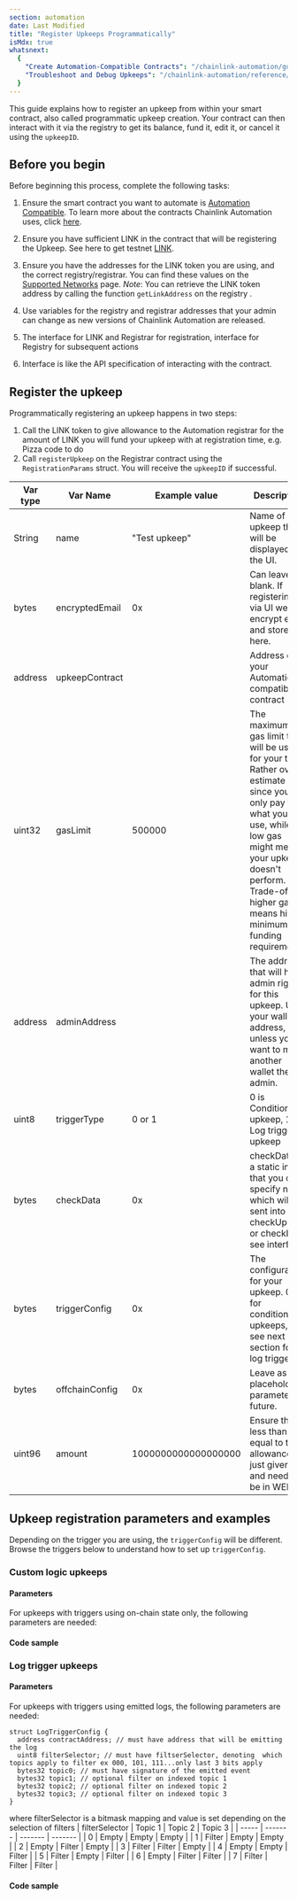 ```yaml
---
section: automation
date: Last Modified
title: "Register Upkeeps Programmatically"
isMdx: true
whatsnext:
  {
    "Create Automation-Compatible Contracts": "/chainlink-automation/guides/compatible-contracts",
    "Troubleshoot and Debug Upkeeps": "/chainlink-automation/reference/debugging-errors",
  }
---
```



This guide explains how to register an upkeep from within your smart contract, also called programmatic upkeep creation. Your contract can then interact with it via the registry to get its balance, fund it, edit it, or cancel it using the `upkeepID`.

## Before you begin

Before beginning this process, complete the following tasks:

1. Ensure the smart contract you want to automate is [Automation Compatible](/chainlink-automation/guides/compatible-contracts). To learn more about the contracts Chainlink Automation uses, click [here](/chainlink-automation/reference/automation-contracts).
1. Ensure you have sufficient LINK in the contract that will be registering the Upkeep. See here to get testnet [LINK](https://faucets.chain.link/).
1. Ensure you have the addresses for the LINK token you are using, and the correct registry/registrar. You can find these values on the [Supported Networks](/chainlink-automation/overview/supported-networks) page. _Note_: You can retrieve the LINK token address by calling the function `getLinkAddress` on the registry .
1. Use variables for the registry and registrar addresses that your admin can change as new versions of Chainlink Automation are released.

1. The interface for LINK and Registrar for registration, interface for Registry for subsequent actions
1. Interface is like the API specification of interacting with the contract.

## Register the upkeep

Programmatically registering an upkeep happens in two steps:

1. Call the LINK token to give allowance to the Automation registrar for the amount of LINK you will fund your upkeep with at registration time, e.g.
   Pizza code to do
1. Call `registerUpkeep` on the Registrar contract using the `RegistrationParams` struct. You will receive the `upkeepID` if successful.

| Var type | Var Name       | Example value       | Description                                                                                                                                                                                                                                      |
| -------- | -------------- | ------------------- | ------------------------------------------------------------------------------------------------------------------------------------------------------------------------------------------------------------------------------------------------ |
| String   | name           | "Test upkeep"       | Name of upkeep that will be displayed in the UI.                                                                                                                                                                                                 |
| bytes    | encryptedEmail | 0x                  | Can leave blank. If registering via UI we will encrypt email and store it here.                                                                                                                                                                  |
| address  | upkeepContract |                     | Address of your Automation-compatible contract                                                                                                                                                                                                   |
| uint32   | gasLimit       | 500000              | The maximum gas limit that will be used for your txns. Rather over-estimate gas since you only pay for what you use, while too low gas might mean your upkeep doesn't perform. Trade-off is higher gas means higher minimum funding requirement. |
| address  | adminAddress   |                     | The address that will have admin rights for this upkeep. Use your wallet address, unless you want to make another wallet the admin.                                                                                                              |
| uint8    | triggerType    | 0 or 1              | 0 is Conditional upkeep, 1 is Log trigger upkeep                                                                                                                                                                                                 |
| bytes    | checkData      | 0x                  | checkData is a static input that you can specify now which will be sent into your checkUpkeep or checkLog, see interface.                                                                                                                        |
| bytes    | triggerConfig  | 0x                  | The configuration for your upkeep. 0x for conditional upkeeps, or see next section for log triggers.                                                                                                                                             |
| bytes    | offchainConfig | 0x                  | Leave as 0x, placeholder parameter for future.                                                                                                                                                                                                   |
| uint96   | amount         | 1000000000000000000 | Ensure this is less than or equal to the allowance just given, and needs to be in WEI.                                                                                                                                                           |

## Upkeep registration parameters and examples

Depending on the trigger you are using, the `triggerConfig` will be different. Browse the triggers below to understand how to set up `triggerConfig`.

### Custom logic upkeeps

#### Parameters

For upkeeps with triggers using on-chain state only, the following parameters are needed:

#### Code sample

<CodeSample src="/samples/Automation/UpkeepIDConditionalExample.sol" />

### Log trigger upkeeps

#### Parameters

For upkeeps with triggers using emitted logs, the following parameters are needed:

```solidity
struct LogTriggerConfig {
  address contractAddress; // must have address that will be emitting the log
  uint8 filterSelector; // must have filtserSelector, denoting  which topics apply to filter ex 000, 101, 111...only last 3 bits apply
  bytes32 topic0; // must have signature of the emitted event
  bytes32 topic1; // optional filter on indexed topic 1
  bytes32 topic2; // optional filter on indexed topic 2
  bytes32 topic3; // optional filter on indexed topic 3
}
```

where filterSelector is a bitmask mapping and value is set depending on the selection of filters
| filterSelector | Topic 1 | Topic 2 | Topic 3 |
| ----- | ------- | ------- | ------- |
| 0 | Empty | Empty | Empty |
| 1 | Filter | Empty | Empty |
| 2 | Empty | Filter | Empty |
| 3 | Filter | Filter | Empty |
| 4 | Empty | Empty | Filter |
| 5 | Filter | Empty | Filter |
| 6 | Empty | Filter | Filter |
| 7 | Filter | Filter | Filter |

#### Code sample

<CodeSample src="/samples/Automation/UpkeepIDlogTriggerExample.sol" />

